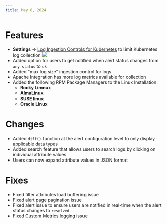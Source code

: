```yaml
---
title: May 8, 2024
---
```


# Features

- __Settings__ -> [Log Ingestion Controls for Kubernetes](https://docs.middleware.io/admin/settings/advanced) to limit Kubernetes log collection
![](https://lh7-us.googleusercontent.com/xhYdbF6wdb-YM_DmNn2A-MnRPXS5bIlSuSLdO2uvFkTVy-6UDHOD3-bwvZDzLH_QmqrbUcnM5M5Xpo_rfk0RbHuLGJsIvISdBR2qD8aca-qg43SW9ooI_xTGjSXSmjgdP1NtnM6uJ_B2_Y1iFmH386Y)
- Added option for users to get notified when alert status changes from `any status` to `ok`
- Added "max log size" ingestion control for logs
- Apache Integration has more log metrics available for collection
- Added the following RPM Package Managers to the Linux Installation:
    - __Rocky Limnux__
    - __AlmaLinux__
    - __SUSE linux__
    - __Oracle Linux__

# Changes

- Added `diff()` function at the alert configuration level to only display applicable data types
- Added search feature that allows users to search logs by clicking on individual attribute values
- Users can now expand attribute values in JSON format

# Fixes

- Fixed filter attributes load buffering issue
- Fixed alert page pagination issue
- Fixed alert issue to ensure users are notified in real-time when the alert status changes to `resolved`
- Fixed Custom Metrics logging issue


